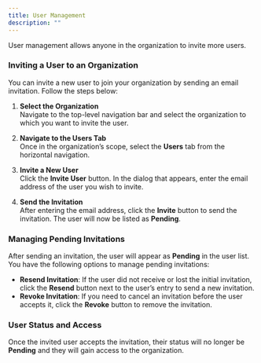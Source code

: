 ```yaml
---
title: User Management
description: ""
---
```


User management allows anyone in the organization to invite more users.

### Inviting a User to an Organization

You can invite a new user to join your organization by sending an email invitation. Follow the steps below:

1. **Select the Organization**  
   Navigate to the top-level navigation bar and select the organization to which you want to invite the user.

2. **Navigate to the Users Tab**  
   Once in the organization’s scope, select the **Users** tab from the horizontal navigation.

3. **Invite a New User**  
   Click the **Invite User** button. In the dialog that appears, enter the email address of the user you wish to invite.

4. **Send the Invitation**  
   After entering the email address, click the **Invite** button to send the invitation. The user will now be listed as **Pending**.

### Managing Pending Invitations

After sending an invitation, the user will appear as **Pending** in the user list. You have the following options to manage pending invitations:

- **Resend Invitation**: If the user did not receive or lost the initial invitation, click the **Resend** button next to the user’s entry to send a new invitation.
- **Revoke Invitation**: If you need to cancel an invitation before the user accepts it, click the **Revoke** button to remove the invitation.

### User Status and Access

Once the invited user accepts the invitation, their status will no longer be **Pending** and they will gain access to the organization.
